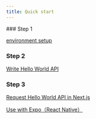 ```yaml
---
title: Quick start
---
```



<Steps>
### Step 1
 
[environment setup](./quick-start/setup)

### Step 2

[Write Hello World API](./quick-start/hello-world-api)

### Step 3

[Request Hello World API in Next.js](./quick-start/hello-world-next)

[Use with Expo（React Native）](./quick-start/hello-world-react-native)

</Steps>
